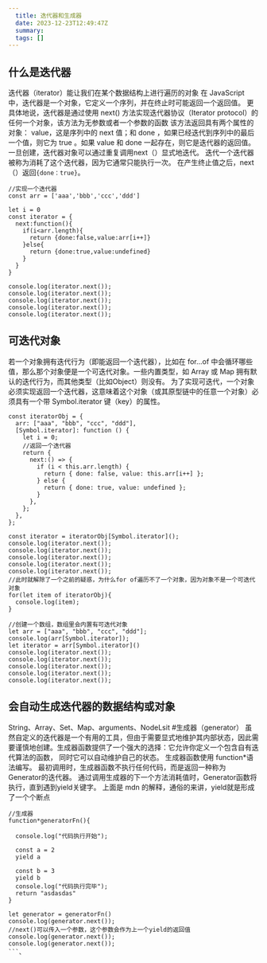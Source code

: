 ```yaml
---
  title: 迭代器和生成器
  date: 2023-12-23T12:49:47Z
  summary:
  tags: []
---
```

  
  ## 什么是迭代器
迭代器（iterator）能让我们在某个数据结构上进行遍历的对象
在 JavaScript 中，迭代器是一个对象，它定义一个序列，并在终止时可能返回一个返回值。 更具体地说，迭代器是通过使用 next() 方法实现迭代器协议（Iterator protocol）的任何一个对象，该方法为无参数或者一个参数的函数
该方法返回具有两个属性的对象： value，这是序列中的 next 值；和 done ，如果已经迭代到序列中的最后一个值，则它为 true 。如果 value 和 done 一起存在，则它是迭代器的返回值。
一旦创建，迭代器对象可以通过重复调用next（）显式地迭代。 迭代一个迭代器被称为消耗了这个迭代器，因为它通常只能执行一次。 在产生终止值之后，next（）返回`{done：true}`。
```
//实现一个迭代器
const arr = ['aaa','bbb','ccc','ddd']

let i = 0
const iterator = {
  next:function(){
    if(i<arr.length){
      return {done:false,value:arr[i++]}
    }else{
      return {done:true,value:undefined}
    }
  }
}

console.log(iterator.next());
console.log(iterator.next());
console.log(iterator.next());
console.log(iterator.next());
console.log(iterator.next());
```
## 可迭代对象
若一个对象拥有迭代行为（即能返回一个迭代器），比如在 for...of 中会循环哪些值，那么那个对象便是一个可迭代对象。一些内置类型，如 Array 或 Map 拥有默认的迭代行为，而其他类型（比如Object）则没有。
为了实现可迭代，一个对象必须实现返回一个迭代器，这意味着这个对象（或其原型链中的任意一个对象）必须具有一个带 Symbol.iterator 键（key）的属性。
```
const iteratorObj = {
  arr: ["aaa", "bbb", "ccc", "ddd"],
  [Symbol.iterator]: function () {
    let i = 0;
    //返回一个迭代器
    return {
      next:() => {
        if (i < this.arr.length) {
          return { done: false, value: this.arr[i++] };
        } else {
          return { done: true, value: undefined };
        }
      },
    };
  },
};

const iterator = iteratorObj[Symbol.iterator]();
console.log(iterator.next());
console.log(iterator.next());
console.log(iterator.next());
console.log(iterator.next());
console.log(iterator.next());
//此时就解除了一个之前的疑惑，为什么for of遍历不了一个对象，因为对象不是一个可迭代对象
for(let item of iteratorObj){
  console.log(item);
}

//创建一个数组，数组里会内置有可迭代对象
let arr = ["aaa", "bbb", "ccc", "ddd"];
console.log(arr[Symbol.iterator]);
let iterator = arr[Symbol.iterator]()
console.log(iterator.next());
console.log(iterator.next());
console.log(iterator.next());
console.log(iterator.next());
console.log(iterator.next());
```
## 会自动生成迭代器的数据结构或对象
String、Array、Set、Map、arguments、NodeLsit
#生成器（generator）
虽然自定义的迭代器是一个有用的工具，但由于需要显式地维护其内部状态，因此需要谨慎地创建。生成器函数提供了一个强大的选择：它允许你定义一个包含自有迭代算法的函数， 同时它可以自动维护自己的状态。 生成器函数使用 function*语法编写。 最初调用时，生成器函数不执行任何代码，而是返回一种称为Generator的迭代器。 通过调用生成器的下一个方法消耗值时，Generator函数将执行，直到遇到yield关键字。
上面是 mdn 的解释，通俗的来讲，yield就是形成了一个个断点
```
//生成器
function*generatorFn(){

  console.log("代码执行开始");

  const a = 2
  yield a
  
  const b = 3
  yield b
  console.log("代码执行完毕");
  return "asdasdas"
}

let generator = generatorFn()
console.log(generator.next());
//next()可以传入一个参数，这个参数会作为上一个yield的返回值
console.log(generator.next());
console.log(generator.next()); 
```、
  